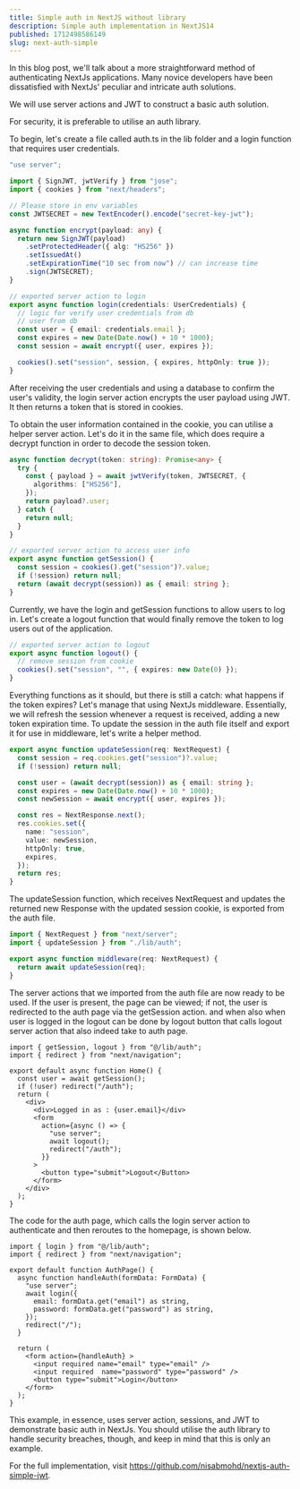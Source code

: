 ```yaml
---
title: Simple auth in NextJS without library
description: Simple auth implementation in NextJS14
published: 1712498586149
slug: next-auth-simple
---
```


In this blog post, we'll talk about a more straightforward method of authenticating NextJs applications. Many novice developers have been dissatisfied with NextJs' peculiar and intricate auth solutions.

We will use server actions and JWT to construct a basic auth solution.

<Note>For security, it is preferable to utilise an auth library.</Note>

To begin, let's create a file called <Highlight>auth.ts</Highlight> in the lib folder and a login function that requires user credentials.

```ts:lib/auth.ts showLineNumbers {17}
"use server";

import { SignJWT, jwtVerify } from "jose";
import { cookies } from "next/headers";

// Please store in env variables
const JWTSECRET = new TextEncoder().encode("secret-key-jwt");

async function encrypt(payload: any) {
  return new SignJWT(payload)
    .setProtectedHeader({ alg: "HS256" })
    .setIssuedAt()
    .setExpirationTime("10 sec from now") // can increase time
    .sign(JWTSECRET);
}

// exported server action to login
export async function login(credentials: UserCredentials) {
  // logic for verify user credentials from db
  // user from db
  const user = { email: credentials.email };
  const expires = new Date(Date.now() + 10 * 1000);
  const session = await encrypt({ user, expires });

  cookies().set("session", session, { expires, httpOnly: true });
}
```

After receiving the user credentials and using a database to confirm the user's validity, the login server action encrypts the user payload using JWT. It then returns a token that is stored in cookies.

To obtain the user information contained in the cookie, you can utilise a helper server action. Let's do it in the same file, which does require a decrypt function in order to decode the session token.

```ts:lib/auth.ts showLineNumbers
async function decrypt(token: string): Promise<any> {
  try {
    const { payload } = await jwtVerify(token, JWTSECRET, {
      algorithms: ["HS256"],
    });
    return payload?.user;
  } catch {
    return null;
  }
}

// exported server action to access user info
export async function getSession() {
  const session = cookies().get("session")?.value;
  if (!session) return null;
  return (await decrypt(session)) as { email: string };
}
```

Currently, we have the login and getSession functions to allow users to log in. Let's create a logout function that would finally remove the token to log users out of the application.

```ts:lib/auth.ts showLineNumbers
// exported server action to logout
export async function logout() {
  // remove session from cookie
  cookies().set("session", "", { expires: new Date(0) });
}
```

Everything functions as it should, but there is still a catch: what happens if the token expires? Let's manage that using NextJs middleware. Essentially, we will refresh the session whenever a request is received, adding a new token expiration time. To update the session in the auth file itself and export it for use in middleware, let's write a helper method.

```ts:lib/auth.ts showLineNumbers
export async function updateSession(req: NextRequest) {
  const session = req.cookies.get("session")?.value;
  if (!session) return null;

  const user = (await decrypt(session)) as { email: string };
  const expires = new Date(Date.now() + 10 * 1000);
  const newSession = await encrypt({ user, expires });

  const res = NextResponse.next();
  res.cookies.set({
    name: "session",
    value: newSession,
    httpOnly: true,
    expires,
  });
  return res;
}
```

The <Highlight>updateSession</Highlight> function, which receives NextRequest and updates the returned new Response with the updated session cookie, is exported from the auth file.

```ts:middleware.ts showLineNumbers {5}
import { NextRequest } from "next/server";
import { updateSession } from "./lib/auth";

export async function middleware(req: NextRequest) {
  return await updateSession(req);
}
```

The server actions that we imported from the auth file are now ready to be used. If the user is present, the page can be viewed; if not, the user is redirected to the auth page via the getSession action. and when also when user is logged in the logout can be done by logout button that calls logout server action that also indeed take to auth page.

```tsx:app/page.tsx showLineNumbers
import { getSession, logout } from "@/lib/auth";
import { redirect } from "next/navigation";

export default async function Home() {
  const user = await getSession();
  if (!user) redirect("/auth");
  return (
    <div>
      <div>Logged in as : {user.email}</div>
      <form
        action={async () => {
          "use server";
          await logout();
          redirect("/auth");
        }}
      >
        <button type="submit">Logout</Button>
      </form>
    </div>
  );
}
```

The code for the auth page, which calls the login server action to authenticate and then reroutes to the homepage, is shown below.

```tsx:app/auth/page.tsx showLineNumbers
import { login } from "@/lib/auth";
import { redirect } from "next/navigation";

export default function AuthPage() {
  async function handleAuth(formData: FormData) {
    "use server";
    await login({
      email: formData.get("email") as string,
      password: formData.get("password") as string,
    });
    redirect("/");
  }

  return (
    <form action={handleAuth} >
      <input required name="email" type="email" />
      <input required  name="password" type="password" />
      <button type="submit">Login</button>
    </form>
  );
}
```

This example, in essence, uses server action, sessions, and JWT to demonstrate basic auth in NextJs. You should utilise the auth library to handle security breaches, though, and keep in mind that this is only an example.

For the full implementation, visit https://github.com/nisabmohd/nextjs-auth-simple-jwt.
